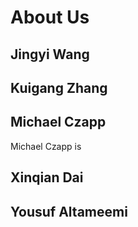 # About Us

## Jingyi Wang

## Kuigang Zhang

## Michael Czapp

Michael Czapp is


## Xinqian Dai

## Yousuf Altameemi
